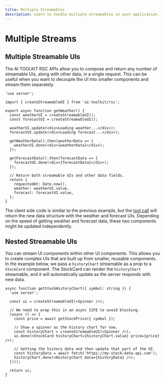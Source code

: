 ```yaml
---
title: Multiple Streamables
description: Learn to handle multiple streamables in your application.
---
```


# Multiple Streams

## Multiple Streamable UIs

The AI TOOLKIT RSC APIs allow you to compose and return any number of streamable UIs, along with other data, in a single request. This can be useful when you want to decouple the UI into smaller components and stream them separately.

```tsx file='app/actions.tsx'
'use server';

import { createStreamableUI } from 'ai-toolkit/rsc';

export async function getWeather() {
  const weatherUI = createStreamableUI();
  const forecastUI = createStreamableUI();

  weatherUI.update(<div>Loading weather...</div>);
  forecastUI.update(<div>Loading forecast...</div>);

  getWeatherData().then(weatherData => {
    weatherUI.done(<div>{weatherData}</div>);
  });

  getForecastData().then(forecastData => {
    forecastUI.done(<div>{forecastData}</div>);
  });

  // Return both streamable UIs and other data fields.
  return {
    requestedAt: Date.now(),
    weather: weatherUI.value,
    forecast: forecastUI.value,
  };
}
```

The client side code is similar to the previous example, but the [tool call](/docs/ai-toolkit-core/tools-and-tool-calling) will return the new data structure with the weather and forecast UIs. Depending on the speed of getting weather and forecast data, these two components might be updated independently.

## Nested Streamable UIs

You can stream UI components within other UI components. This allows you to create complex UIs that are built up from smaller, reusable components. In the example below, we pass a `historyChart` streamable as a prop to a `StockCard` component. The StockCard can render the `historyChart` streamable, and it will automatically update as the server responds with new data.

```tsx file='app/actions.tsx'
async function getStockHistoryChart({ symbol: string }) {
  'use server';

  const ui = createStreamableUI(<Spinner />);

  // We need to wrap this in an async IIFE to avoid blocking.
  (async () => {
    const price = await getStockPrice({ symbol });

    // Show a spinner as the history chart for now.
    const historyChart = createStreamableUI(<Spinner />);
    ui.done(<StockCard historyChart={historyChart.value} price={price} />);

    // Getting the history data and then update that part of the UI.
    const historyData = await fetch('https://my-stock-data-api.com');
    historyChart.done(<HistoryChart data={historyData} />);
  })();

  return ui;
}
```
